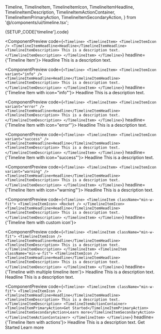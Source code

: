   Timeline,
  TimelineItem,
  TimelineItemIcon,
  TimelineItemHeadline,
  TimelineItemDescription,
  TimelineItemActionContainer,
  TimelineItemPrimaryAction,
  TimelineItemSecondaryAction,
} from '@/components/ui/timeline.tsx';

<ComponentDocsHeader />

<ComponentManualSetup>
  <CodeBlock hasViewMore fileName={SETUP_CODE['timeline'].registerAt}>
    {SETUP_CODE['timeline'].code}
  </CodeBlock>
</ComponentManualSetup>

<div class="py-12" />

<ComponentPreview
  code={`<Timeline>
  <TimelineItem>
    <TimelineItemIcon />
    <TimelineItemHeadline>Headline</TimelineItemHeadline>
    <TimelineItemDescription>
      This is a description text.
    </TimelineItemDescription>
  </TimelineItem>
</Timeline>`}
  headline={'Timeline Item'}>
  <Timeline>
    <TimelineItem className="min-w-fit">
      <TimelineItemIcon />
      <TimelineItemHeadline>Headline</TimelineItemHeadline>
      <TimelineItemDescription>
        This is a description text.
      </TimelineItemDescription>
    </TimelineItem>
  </Timeline>
</ComponentPreview>

<div class="py-12" />

<ComponentPreview
  code={`<Timeline>
  <TimelineItem>
    <TimelineItemIcon variant="info" />
    <TimelineItemHeadline>Headline</TimelineItemHeadline>
    <TimelineItemDescription>
      This is a description text.
    </TimelineItemDescription>
  </TimelineItem>
</Timeline>`}
  headline={'Timeline Item with icon="info"'}>
  <Timeline>
    <TimelineItem className="min-w-fit">
      <TimelineItemIcon variant="info" />
      <TimelineItemHeadline>Headline</TimelineItemHeadline>
      <TimelineItemDescription>
        This is a description text.
      </TimelineItemDescription>
    </TimelineItem>
  </Timeline>
</ComponentPreview>

<div class="py-12" />

<ComponentPreview
  code={`<Timeline>
  <TimelineItem>
    <TimelineItemIcon variant="error" />
    <TimelineItemHeadline>Headline</TimelineItemHeadline>
    <TimelineItemDescription>
      This is a description text.
    </TimelineItemDescription>
  </TimelineItem>
</Timeline>`}
  headline={'Timeline Item with icon="error"'}>
  <Timeline>
    <TimelineItem className="min-w-fit">
      <TimelineItemIcon variant="error" />
      <TimelineItemHeadline>Headline</TimelineItemHeadline>
      <TimelineItemDescription>
        This is a description text.
      </TimelineItemDescription>
    </TimelineItem>
  </Timeline>
</ComponentPreview>

<div class="py-12" />

<ComponentPreview
  code={`<Timeline>
  <TimelineItem>
    <TimelineItemIcon variant="success" />
    <TimelineItemHeadline>Headline</TimelineItemHeadline>
    <TimelineItemDescription>
      This is a description text.
    </TimelineItemDescription>
  </TimelineItem>
</Timeline>`}
  headline={'Timeline Item with icon="success"'}>
  <Timeline>
    <TimelineItem className="min-w-fit">
      <TimelineItemIcon variant="success" />
      <TimelineItemHeadline>Headline</TimelineItemHeadline>
      <TimelineItemDescription>
        This is a description text.
      </TimelineItemDescription>
    </TimelineItem>
  </Timeline>
</ComponentPreview>

<div class="py-12" />

<ComponentPreview
  code={`<Timeline>
  <TimelineItem>
    <TimelineItemIcon variant="warning" />
    <TimelineItemHeadline>Headline</TimelineItemHeadline>
    <TimelineItemDescription>
      This is a description text.
    </TimelineItemDescription>
  </TimelineItem>
</Timeline>`}
  headline={'Timeline Item with icon="warning"'}>
  <Timeline>
    <TimelineItem className="min-w-fit">
      <TimelineItemIcon variant="warning" />
      <TimelineItemHeadline>Headline</TimelineItemHeadline>
      <TimelineItemDescription>
        This is a description text.
      </TimelineItemDescription>
    </TimelineItem>
  </Timeline>
</ComponentPreview>

<div className="py-12" />

<ComponentPreview
  code={`<Timeline>
  <TimelineItem className="min-w-fit">
    <TimelineItemIcon>
      <Rocket />
    </TimelineItemIcon>
    <TimelineItemHeadline>Headline</TimelineItemHeadline>
    <TimelineItemDescription>
      This is a description text.
    </TimelineItemDescription>
  </TimelineItem>
</Timeline>`}
  headline={'Timeline Item with custom icon'}>
  <TimelineWithCustomIconExample />
</ComponentPreview>

<div class="py-12" />

<ComponentPreview
  code={`<Timeline>
  <TimelineItem className="min-w-fit">
    <TimelineItemIcon />
    <TimelineItemHeadline>Headline</TimelineItemHeadline>
    <TimelineItemDescription>
      This is a description text.
    </TimelineItemDescription>
  </TimelineItem>
  <TimelineItem className="min-w-fit">
    <TimelineItemIcon />
    <TimelineItemHeadline>Headline</TimelineItemHeadline>
    <TimelineItemDescription>
      This is a description text.
    </TimelineItemDescription>
  </TimelineItem>
</Timeline>`}
  headline={'Timeline with multiple timeline item'}>
  <Timeline>
    <TimelineItem className="min-w-fit">
      <TimelineItemIcon />
      <TimelineItemHeadline>Headline</TimelineItemHeadline>
      <TimelineItemDescription>
        This is a description text.
      </TimelineItemDescription>
    </TimelineItem>
    <TimelineItem className="min-w-fit">
      <TimelineItemIcon />
      <TimelineItemHeadline>Headline</TimelineItemHeadline>
      <TimelineItemDescription>
        This is a description text.
      </TimelineItemDescription>
    </TimelineItem>
  </Timeline>
</ComponentPreview>

<div className="py-12" />

<ComponentPreview
  code={`<Timeline>
  <TimelineItem className="min-w-fit">
    <TimelineItemIcon />
    <TimelineItemHeadline>Headline</TimelineItemHeadline>
    <TimelineItemDescription>
      This is a description text.
    </TimelineItemDescription>
    <TimelineItemActionContainer>
      <TimelineItemPrimaryAction>Get Started</TimelineItemPrimaryAction>
      <TimelineItemSecondaryAction>Learn more</TimelineItemSecondaryAction>
    </TimelineItemActionContainer>
  </TimelineItem>
</Timeline>`}
  headline={'Timeline Item with actions'}>
  <Timeline>
    <TimelineItem className="min-w-fit">
      <TimelineItemIcon />
      <TimelineItemHeadline>Headline</TimelineItemHeadline>
      <TimelineItemDescription>
        This is a description text.
      </TimelineItemDescription>
      <TimelineItemActionContainer>
        <TimelineItemPrimaryAction>Get Started</TimelineItemPrimaryAction>
        <TimelineItemSecondaryAction>Learn more</TimelineItemSecondaryAction>
      </TimelineItemActionContainer>
    </TimelineItem>
  </Timeline>
</ComponentPreview>

